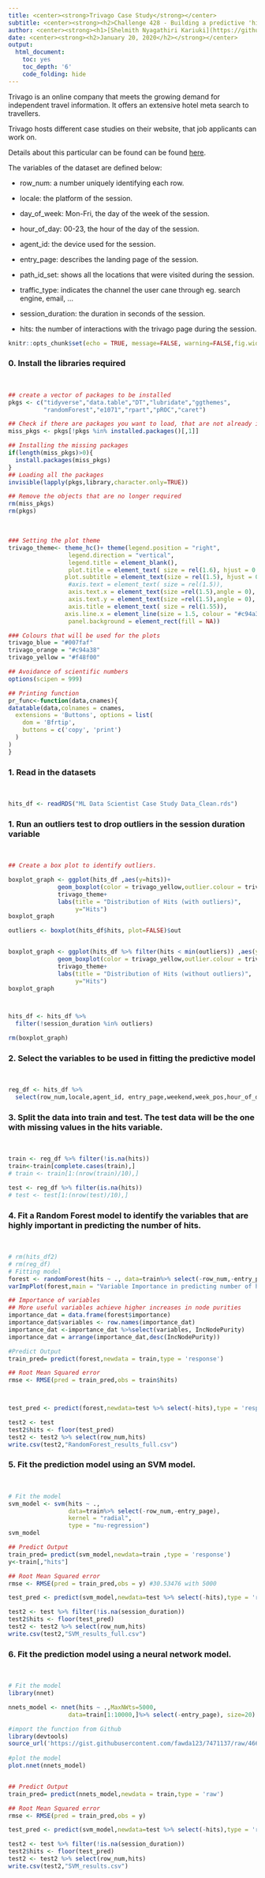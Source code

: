 ```yaml
---
title: <center><strong>Trivago Case Study</strong></center>
subtitle: <center><strong><h2>Challenge 428 - Building a predictive 'hits' model:Part 2</h2></strong></center>
author: <center><strong><h1>[Shelmith Nyagathiri Kariuki](https://github.com/Shelmith-Kariuki)</h1></strong></center>
date: <center><strong><h2>January 20, 2020</h2></strong></center>
output:
  html_document:
    toc: yes
    toc_depth: '6'
    code_folding: hide
---
```

Trivago is an online company that meets the growing demand for independent travel information. It offers an extensive hotel meta search to travellers. 

Trivago hosts different case studies on their website, that job applicants can work on.

Details about this particular can be found can be found [here](https://jobs.zealpath.com/m/case/detail/428). 

The variables of the dataset are defined below:

+ row_num: a number uniquely identifying each row.

+ locale: the platform of the session.

+ day_of_week: Mon-Fri, the day of the week of the session.

+ hour_of_day: 00-23, the hour of the day of the session.

+ agent_id: the device used for the session.

+ entry_page: describes the landing page of the session.

+ path_id_set: shows all the locations that were visited during the session.

+ traffic_type: indicates the channel the user cane through eg. search engine, email, ...

+ session_duration: the duration in seconds of the session.

+ hits: the number of interactions with the trivago page during the session.


```r

knitr::opts_chunk$set(echo = TRUE, message=FALSE, warning=FALSE,fig.width = 12)

```

### 0. Install the libraries required
<br>
```r

## create a vector of packages to be installed
pkgs <- c("tidyverse","data.table","DT","lubridate","ggthemes",
          "randomForest","e1071","rpart","pROC","caret")

## Check if there are packages you want to load, that are not already installed. 
miss_pkgs <- pkgs[!pkgs %in% installed.packages()[,1]] 

## Installing the missing packages
if(length(miss_pkgs)>0){
  install.packages(miss_pkgs)
}
## Loading all the packages
invisible(lapply(pkgs,library,character.only=TRUE))

## Remove the objects that are no longer required
rm(miss_pkgs)
rm(pkgs)

```


<br>
```r
### Setting the plot theme
trivago_theme<- theme_hc()+ theme(legend.position = "right", 
                 legend.direction = "vertical",
                 legend.title = element_blank(),
                 plot.title = element_text( size = rel(1.6), hjust = 0.5),
                plot.subtitle = element_text(size = rel(1.5), hjust = 0.5),
                 #axis.text = element_text( size = rel(1.5)),
                 axis.text.x = element_text(size =rel(1.5),angle = 0),
                 axis.text.y = element_text(size =rel(1.5),angle = 0),
                 axis.title = element_text( size = rel(1.55)),
                axis.line.x = element_line(size = 1.5, colour = "#c94a38"),
                 panel.background = element_rect(fill = NA))

### Colours that will be used for the plots 
trivago_blue = "#007faf"
trivago_orange = "#c94a38"
trivago_yellow = "#f48f00"

## Avoidance of scientific numbers
options(scipen = 999)

## Printing function
pr_func<-function(data,cnames){
datatable(data,colnames = cnames,
  extensions = 'Buttons', options = list(
    dom = 'Bfrtip',
    buttons = c('copy', 'print')
  )
)
}
```

### 1. Read in the datasets
<br>
```r

hits_df <- readRDS("ML Data Scientist Case Study Data_Clean.rds")

```


### 1. Run an outliers test to drop outliers in the session duration variable 
<br>
```r
## Create a box plot to identify outliers.

boxplot_graph <- ggplot(hits_df ,aes(y=hits))+
              geom_boxplot(color = trivago_yellow,outlier.colour = trivago_blue)+
              trivago_theme+
              labs(title = "Distribution of Hits (with outliers)",
                   y="Hits")
boxplot_graph

outliers <- boxplot(hits_df$hits, plot=FALSE)$out


boxplot_graph <- ggplot(hits_df %>% filter(hits < min(outliers)) ,aes(y=hits))+
              geom_boxplot(color = trivago_yellow,outlier.colour = trivago_blue)+
              trivago_theme+
              labs(title = "Distribution of Hits (without outliers)",
                   y="Hits")
boxplot_graph



hits_df <- hits_df %>% 
  filter(!session_duration %in% outliers)

rm(boxplot_graph)
```


### 2. Select the variables to be used in fitting the predictive model

<br>
```r

reg_df <- hits_df %>% 
  select(row_num,locale,agent_id, entry_page,weekend,week_pos,hour_of_day2,num_locs,path_first0,  traffic_type, session_duration,hits)

```

### 3. Split the data into train and test. The test data will be the one with missing values in the hits variable.

<br>
```r

train <- reg_df %>% filter(!is.na(hits))
train<-train[complete.cases(train),]
# train <- train[1:(nrow(train)/10),]

test <- reg_df %>% filter(is.na(hits))
# test <- test[1:(nrow(test)/10),]
```

### 4. Fit a Random Forest model to identify the variables that are highly important in predicting the number of hits.
<br>

```r
# rm(hits_df2)
# rm(reg_df)
# Fitting model
forest <- randomForest(hits ~ ., data=train%>% select(-row_num,-entry_page),ntree=500)
varImpPlot(forest,main = "Variable Importance in predicting number of hits")

## Importance of variables
## More useful variables achieve higher increases in node purities
importance_dat = data.frame(forest$importance)
importance_dat$variables <- row.names(importance_dat)
importance_dat <-importance_dat %>%select(variables, IncNodePurity)
importance_dat = arrange(importance_dat,desc(IncNodePurity))

#Predict Output 
train_pred= predict(forest,newdata = train,type = 'response')

## Root Mean Squared error
rmse <- RMSE(pred = train_pred,obs = train$hits)



test_pred <- predict(forest,newdata=test %>% select(-hits),type = 'response')

test2 <- test 
test2$hits <- floor(test_pred)
test2 <- test2 %>% select(row_num,hits)
write.csv(test2,"RandomForest_results_full.csv")
```

### 5. Fit the prediction model using an SVM model.
<br>
```r
# Fit the model
svm_model <- svm(hits ~ .,
                 data=train%>% select(-row_num,-entry_page),
                 kernel = "radial",
                 type = "nu-regression")
svm_model

## Predict Output 
train_pred= predict(svm_model,newdata=train ,type = 'response')
y<-train[,"hits"]

## Root Mean Squared error
rmse <- RMSE(pred = train_pred,obs = y) #30.53476 with 5000 

test_pred <- predict(svm_model,newdata=test %>% select(-hits),type = 'response')

test2 <- test %>% filter(!is.na(session_duration))
test2$hits <- floor(test_pred)
test2 <- test2 %>% select(row_num,hits)
write.csv(test2,"SVM_results_full.csv")

```


### 6. Fit the prediction model using a neural network model.

<br>

```r
# Fit the model
library(nnet)

nnets_model <- nnet(hits ~ .,MaxNWts=5000,
                 data=train[1:10000,]%>% select(-entry_page), size=20)

#import the function from Github
library(devtools)
source_url('https://gist.githubusercontent.com/fawda123/7471137/raw/466c1474d0a505ff044412703516c34f1a4684a5/nnet_plot_update.r')
 
#plot the model
plot.nnet(nnets_model)


## Predict Output 
train_pred= predict(nnets_model,newdata = train,type = 'raw')

## Root Mean Squared error
rmse <- RMSE(pred = train_pred,obs = y) 

test_pred <- predict(svm_model,newdata=test %>% select(-hits),type = 'response')

test2 <- test %>% filter(!is.na(session_duration))
test2$hits <- floor(test_pred)
test2 <- test2 %>% select(row_num,hits)
write.csv(test2,"SVM_results.csv")
```
